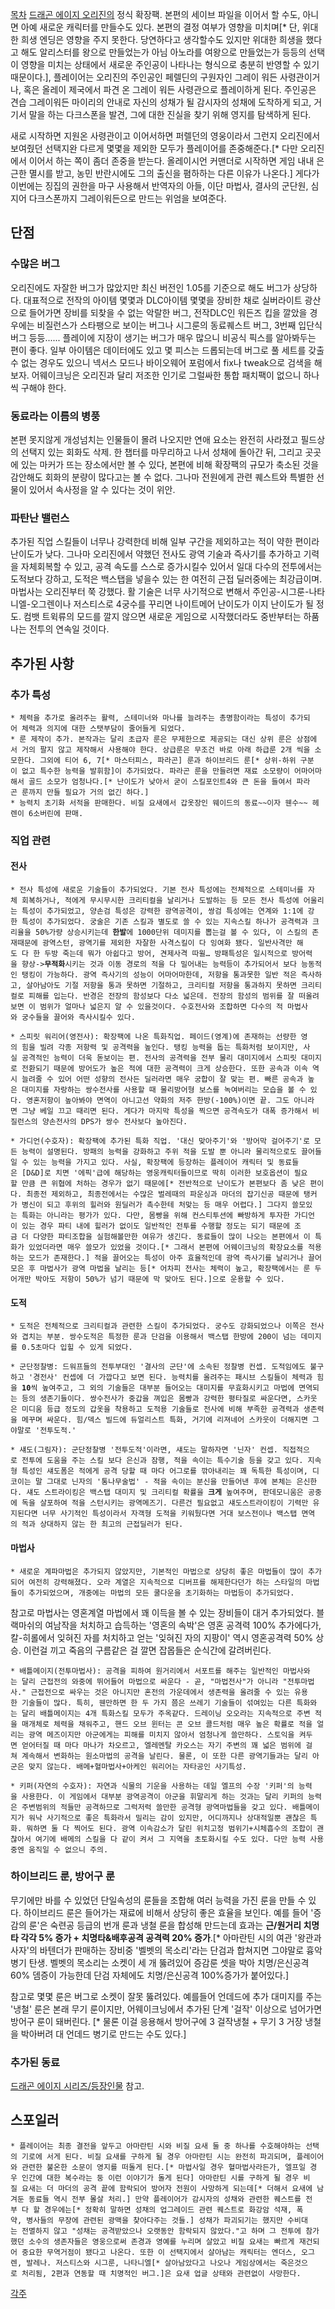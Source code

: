 [[목차]]
[[드래곤 에이지 오리진]]의 정식 확장팩. 본편의 세이브 파일을 이어서 할 수도, 아니면 아예 새로운 캐릭터를 만들수도 있다. 본편의 결정 여부가 영향을 미치며[* 단, 위대한 희생 엔딩은 영향을 주지 못한다. 당연하다고 생각할수도 있지만 위대한 희생을 했다고 해도 알리스터를 왕으로 만들었는가 아님 아노라를 여왕으로 만들었는가 등등의 선택이 영향을 미치는 상태에서 새로운 주인공이 나타나는 형식으로 충분히 반영할 수 있기 때문이다.], 플레이어는 오리진의 주인공인 페렐딘의 구원자인 그레이 워든 사령관이거나, 혹은 올레이 제국에서 파견 온 그레이 워든 사령관으로 플레이하게 된다. 주인공은 견습 그레이워든 마이리의 안내로 자신의 성채가 될 감시자의 성채에 도착하게 되고, 거기서 말을 하는 다크스폰을 발견, 그에 대한 진실을 찾기 위해 영지를 탐색하게 된다.

새로 시작하면 지원온 사령관이고 이어서하면 퍼렐던의 영웅이라서 그런지 오리진에서 보여줬던 선택지완 다르게 몇몇을 제외한 모두가 플레이어를 존중해준다.[* 다만 오리진에서 이어서 하는 쪽이 좀더 존중을 받는다. 올레이시언 커맨더로 시작하면 게임 내내 은근한 멸시를 받고, 농민 반란시에도 그의 출신을 폄하하는 다른 이유가 나온다.] 게다가 이번에는 징집의 권한을 마구 사용해서 반역자의 아들, 이단 마법사, 결사의 군단원, 심지어 다크스폰까지 그레이워든으로 만드는 위엄을 보여준다. 

== 단점 ==
=== 수많은 버그 === 
오리진에도 자잘한 버그가 많았지만 최신 버전인 1.05를 기준으로 해도 버그가 상당하다. 대표적으로 전작의 아이템 몇몇과 DLC아이템 몇몇을 장비한 채로 실버라이트 광산으로 들어가면 장비를 되찾을 수 없는 악랄한 버그, 전작DLC인 워든즈 킵을 깔았을 경우에는 비질런스가 스타팽으로 보이는 버그나 시그룬의 동료퀘스트 버그, 3번째 입단식 버그 등등...... 플레이에 지장이 생기는 버그가 매우 많으니 비공식 픽스를 알아봐두는 편이 좋다. 일부 아이템은 데이터에도 있고 몇 피스는 드롭되는데 버그로 풀 세트를 갖출 수 없는 경우도 있으니 넥서스 모드나 바이오웨어 포럼에서 fix나 tweak으로 검색을 해보자. 어웨이크닝은 오리진과 달리 저조한 인기로 그럴싸한 통합 패치팩이 없으니 하나씩 구해야 한다.

=== 동료라는 이름의 병풍 ===
본편 못지않게 개성넘치는 인물들이 몰려 나오지만 연애 요소는 완전히 사라졌고 필드상의 선택지 있는 회화도 삭제. 한 챕터를 마무리하고 나서 성채에 돌아간 뒤, 그리고 곳곳에 있는 마커가 뜨는 장소에서만 볼 수 있다, 본편에 비해 확장팩의 규모가 축소된 것을 감안해도 회화의 분량이 많다고는 볼 수 없다. 그나마 전원에게 관련 퀘스트와 특별한 선물이 있어서 속사정을 알 수 있다는 것이 위안.

=== 파탄난 밸런스 ===
추가된 직업 스킬들이 너무나 강력한데 비해 일부 구간을 제외하고는 적이 약한 편이라 난이도가 낮다. 그나마 오리진에서 약했던 전사도 광역 기술과 즉사기를 추가하고 기력을 자체회복할 수 있고, 공격 속도를 스스로 증가시킬수 있어서 일대 다수의 전투에서는 도적보다 강하고, 도적은 백스탭을 넣을수 있는 한 여전히 근접 딜러중에는 최강급이며. 마법사는 오리진부터 쭉 강했다. 활 기술은 너무 사기적으로 변해서 주인공-시그룬-나타니엘-오그렌이나 저스티스로 4궁수를 꾸리면 나이트메어 난이도가 이지 난이도가 될 정도. 컴뱃 트윅류의 모드를 깔지 않으면 새로운 게임으로 시작했더라도 중반부터는 하품나는 전투의 연속일 것이다.

== 추가된 사항 ==
=== 추가 특성 ===
 * 체력을 추가로 올려주는 활력, 스테미너와 마나를 늘려주는 총명함이라는 특성이 추가되어 체력과 의지에 대한 스탯부담이 줄어들게 되었다.
 * 룬 제작이 추가. 본작과는 달리 초급자 룬은 무제한으로 제공되는 대신 상위 룬은 상점에서 거의 팔지 않고 제작해서 사용해야 한다. 상급룬은 무조건 바로 아래 하급룬 2개 씩을 소모한다. 그외에 티어 6, 7[* 마스터피스, 파라곤] 룬과 하이브리드 룬[* 상위-하위 구분이 없고 특수한 능력을 발휘함]이 추가되었다. 파라곤 룬을 만들려면 재료 소모량이 어마어마해서 골드 소모가 엄청나다.[* 난이도가 낮아서 굳이 스킬포인트4와 큰 돈을 들여서 파라곤 룬까지 만들 필요가 거의 없긴 하다.]
 * 능력치 초기화 서적을 판매한다. 비질 요새에서 갑옷장인 웨이드의 동료~~이자 웬수~~ 헤렌이 6소버린에 판매.

=== 직업 관련 ===
==== 전사 ====
 * 전사 특성에 새로운 기술들이 추가되었다. 기본 전사 특성에는 전체적으로 스테미너를 자체 회복하거나, 적에게 무시무시한 크리티컬을 날리거나 도발하는 등 모든 전사 특성에 어울리는 특성이 추가되었고, 양손검 특성은 강력한 광역공격이, 쌍검 특성에는 연계와 1:1에 강한 특성이 추가되었다. 궁술은 기존 스킬과 별도로 쓸 수 있는 지속스킬 하나가 공격력과 크리율을 50%가량 상승시키는데 '''한발'''에 1000단위 데미지를 뽑는걸 볼 수 있다, 이 스킬의 존재때문에 광역스턴, 광역기를 제외한 자잘한 사격스킬이 다 잉여화 됐다. 일반사격만 해도 다 한 두방 죽는데 뭐가 아쉽다고 방어, 견제사격 따윌… 방패특성은 일시적으로 방어력을 향상->'''무적화'''시키는 것과 이동 경로의 적을 다 밀어내는 능력등이 추가되어서 보다 능동적인 탱킹이 가능하다. 광역 즉사기의 성능이 어마어마한데, 저항을 통과못한 일반 적은 즉사하고, 살아남아도 기절 저항을 통과 못하면 기절하고, 크리티컬 저항을 통과하지 못하면 크리티컬로 피해를 입는다. 반경은 전장의 함성보다 다소 넓은데. 전장의 함성의 범위를 잘 떠올려보면 이 범위가 얼마나 넓은지 알 수 있을것이다. 수호전사와 조합하면 다수의 적 마법사와 궁수들을 끌어와 즉사시킬수 있다.

 * 스피릿 워리어(영전사): 확장팩에 나온 특화직업. 페이드(영계)에 존재하는 선량한 영의 힘을 빌려 각종 저항력 및 공격력을 높인다. 탱킹 능력을 돕는 특화처럼 보이지만, 사실 공격적인 능력이 더욱 돋보이는 편. 전사의 공격력을 전부 물리 대미지에서 스피릿 대미지로 전환되기 때문에 방어도가 높은 적에 대한 공격력이 크게 상승한다. 또한 공속과 이속 역시 늘려줄 수 있어 어떤 성향의 전사든 딜러라면 매우 궁합이 잘 맞는 편. 빠른 공속과 높은 대미지를 자랑하는 쌍수전사를 사용할 때 물리방어형 보스를 녹여버리는 모습을 볼 수 있다. 영혼저항이 높아봐야 면역이 아니고선 약화의 저주 한방(-100%)이면 끝. 그도 아니라면 그냥 베일 끄고 때리면 된다. 게다가 마지막 특성을 찍으면 공격속도가 대폭 증가해서 비질런스의 양손전사의 DPS가 쌍수 전사보다 높아진다.

 * 가디언(수호자): 확장팩에 추가된 특화 직업. '대신 맞아주기'와 '방어막 걸어주기'로 모든 능력이 설명된다. 방패의 능력을 강화하고 주위 적을 도발 뿐 아니라 물리적으로도 끌어들일 수 있는 능력을 가지고 있다. 사실, 확장팩에 등장하는 플레이어 캐릭터 및 동료들은 [D&D]로 치면 '에픽'급에 해당하는 영웅캐릭터들이므로 딱히 이러한 보호옵션이 필요할 만큼 큰 위협에 처하는 경우가 없기 때문에[* 전반적으로 난이도가 본편보다 좀 낮은 편이다. 최종전 제외하고, 최종전에서는 수많은 벌레때의 파운싱과 마더의 잡기신공 때문에 탱커가 병신이 되고 후위의 힐러와 원딜러가 촉수한테 처맞는 등 매우 어렵다.] 그다지 쓸모있는 특화는 아니라는 평가가 있다. 다만, 몸빵을 위해 컨스티투션에 빠방하게 투자한 가디언이 있는 경우 파티 내에 힐러가 없이도 일반적인 전투를 수행할 정도는 되기 때문에 조금 더 다양한 파티조합을 실험해볼만한 여유가 생긴다. 동료들이 많이 나오는 본편에서 이 특화가 있었더라면 매우 쓸모가 있었을 것이다.[* 그래서 본편에 어웨이크닝의 확장요소를 적용하는 모드가 존재한다.] 적을 끌어오는 특성이 아주 효율적인데 광역 즉사기를 날리거나 끌어모은 후 마법사가 광역 마법을 날리는 등[* 어차피 전사는 체력이 높고, 확장팩에서는 룬 두어개만 박아도 저항이 50%가 넘기 때문에 막 맞아도 된다.]으로 운용할 수 있다.

==== 도적 ====
 * 도적은 전체적으로 크리티컬과 관련한 스킬이 추가되었다. 궁수도 강화되었으나 이쪽은 전사와 겹치는 부분. 쌍수도적은 특정한 룬과 단검을 이용해서 백스탭 한방에 200이 넘는 데미지를 0.5초마다 입힐 수 있게 되었다.

 * 군단정찰병: 드워프들의 전투부대인 '결사의 군단'에 소속된 정찰병 컨셉. 도적임에도 불구하고 '경전사' 컨셉에 더 가깝다고 보면 된다. 능력치를 올려주는 패시브 스킬들이 체력과 힘을 '''10'''씩 높여주고, 그 외의 기술들은 대부분 들어오는 대미지를 무효화시키고 마법에 면역되는 등의 생존기들이다. 쌍수전사가 중갑을 껴입은 몸빵과 강력한 평타질로 싸운다면, 스카웃은 미디움 등급 정도의 갑옷을 착용하고 도적용 기술들로 전사에 비해 부족한 공격력과 생존력을 메꾸며 싸운다. 힘/덱스 빌드에 듀얼리스트 특화, 거기에 리져네어 스카웃이 더해지면 그야말로 '전투도적.'

 * 섀도(그림자): 군단정찰병 '전투도적'이라면, 섀도는 말하자면 '닌자' 컨셉. 직접적으로 전투에 도움을 주는 스킬 보다 은신과 잠행, 적을 속이는 특수기술 등을 갖고 있다. 지속형 특성인 섀도폼은 적에게 공격 당할 때 마다 어그로를 깎아내리는 꽤 독특한 특성이며, 디코이는 말 그대로 닌자의 '통나무술법' - 적을 속이는 분신을 만들어낸 후에 본체는 은신한다. 섀도 스트라이킹은 백스탭 대미지 및 크리티컬 확률을 '''크게''' 높여주며, 판데모니움은 공중에 독을 살포하여 적을 스턴시키는 광역메즈기. 다른건 필요없고 섀도스트라이킹이 기력만 유지된다면 너무 사기적인 특성이라서 자객형 도적을 키워뒀다면 거대 보스전이나 백스탭 면역의 적과 상대하지 않는 한 최고의 근접딜러가 된다.

==== 마법사 ====
 * 새로운 계파마법은 추가되지 않았지만, 기본적인 마법으로 상당히 좋은 마법들이 많이 추가되어 여전히 강력해졌다. 오라 계열은 지속적으로 디버프를 해제한다던가 하는 스타일의 마법들이 추가되었으며, 개중에는 마법의 모든 쿨다운을 초기화하는 마법등이 추가되었다.
참고로 마법사는 영혼계열 마법에서 꽤 이득을 볼 수 있는 장비들이 대거 추가되었다. 블랙마쉬의 여남작을 처치하고 습득하는 '영혼의 속박'은 영혼 공격력 100% 추가에다가, 칼-히롤에서 잊혀진 자를 처치하고 얻는 '잊혀진 자의 지팡이' 역시 영혼공격력 50% 상승. 이런걸 끼고 죽음의 구름같은 걸 깔면 잡몹들은 순식간에 갈려버린다.

 * 배틀메이지(전투마법사): 공격을 피하여 원거리에서 서포트를 해주는 일반적인 마법사와는 달리 근접전의 와중에 뛰어들어 마법으로 싸운다 - 곧, "마법전사"가 아니라 "전투마법사." 근접전으로 싸우는 것은 아니지만 혼전의 가운데에서 생존력을 올려줄 수 있는 유용한 기술들이 많다. 특히, 웬만하면 한 두 가지 쯤은 쓰레기 기술들이 섞여있는 다른 특화와는 달리 배틀메이지는 4개 특화스킬 모두가 주옥같다. 드레이닝 오오라는 지속적으로 주변 적을 매개체로 체력을 채워주고, 핸드 오브 윈터는 콘 오브 콜드처럼 매우 높은 확률로 적을 얼리는 광역 메즈이지만 아군에게는 피해를 미치지 않아서 엄청나게 쓸만하다. 스토익을 켜두면 얻어터질 때 마다 마나가 차오르고, 엘레멘탈 카오스는 자기 주변의 꽤 넓은 범위에 걸쳐 계속해서 변화하는 원소마법의 공격을 날린다. 물론, 이 또한 다른 광역기들과는 달리 아군은 맞지 않는다. 배메+혈마법사+아케인 워리어는 자타공인 사기특성.

 * 키퍼(자연의 수호자): 자연과 식물의 기운을 사용하는 데일 엘프의 수장 '키퍼'의 능력을 사용한다. 이 게임에서 대부분 광역공격이 아군을 휘말리게 하는 것과는 달리 키퍼의 능력은 주변범위의 적들만 공격하므로 그럭저럭 쓸만한 공격형 광역마법들을 갖고 있다. 배틀메이지가 워낙 사기적으로 좋은 특화라서 밀리는 감이 있지만, 어디까지나 상대적일뿐 괜찮은 특화. 뭐하면 둘 다 찍어도 된다. 광역 이속감소가 달린 위치고정 범위기+시체흡수의 조합이 괜찮아서 여기에 배메의 스킬을 다 같이 켜서 그 지역을 초토화시킬 수도 있다. 다만 능력 사용중엔 움직일 수 없으니 주의.

=== 하이브리드 룬, 방어구 룬 ===
무기에만 바를 수 있었던 단일속성의 룬들을 조합해 여러 능력을 가진 룬을 만들 수 있다. 하이브리드 룬은 들어가는 재료에 비해서 상당히 좋은 효율을 보인다. 예를 들어 '증감의 룬'은 숙련공 등급의 번개 룬과 냉철 룬을 합성해 만드는데 효과는 '''근/원거리 치명타 각각 5% 증가 + 치명타&배후공격 공격력 20% 증가'''.[* 아마란틴 시의 여관 '왕관과 사자'의 바텐더가 판매하는 장비중 '벨벳의 목소리'라는 단검과 합쳐지면 그야말로 흉악병기 탄생. 벨벳의 목소리는 소켓이 세 개 뚫려있어 증감룬 셋을 박아 치명/은신공격 60% 뎀증이 가능한데 단검 자체에도 치명/은신공격 100%증가가 붙어있다.] 

참고로 몇몇 룬은 버그로 소켓이 잘못 뚫려있다. 예를들어 언데드에 추가 대미지를 주는 '냉철' 룬은 본래 무기 룬이지만, 어웨이크닝에서 추가된 단계 '걸작' 이상으로 넘어가면 방어구 룬이 돼버린다. [* 물론 이걸 응용해서 방어구에 3 걸작냉철 + 무기 3 거장 냉철을 박아버려 대 언데드 병기로 만드는 수도 있다.]

=== 추가된 동료 ===
[[드래곤 에이지 시리즈/등장인물]] 참고.

== 스포일러 ==
 * 플레이어는 최종 결전을 앞두고 아마란틴 시와 비질 요새 둘 중 하나를 수호해야하는 선택의 기로에 서게 된다. 비질 요새를 구하게 될 경우 아마란틴 시는 완전히 파괴되며, 플레이어와 관련한 불온한 소문이 영지를 떠돌게 된다.[* 마법사일 경우 혈마법사라든가, 엘프일 경우 인간에 대한 복수라는 둥 이런 이야기가 돌게 된다] 아마란틴 시를 구하게 될 경우 비질 요새는 더 마더의 공격 끝에 함락되어 방어자 전원이 사망하게 되는데[* 더해서 요새에 남겨둔 동료들 역시 전부 몰살 처리.] 만약 플레이어가 감시자의 성채와 관련한 퀘스트를 전부 다 할 경우에는[* 정확히 말하면 성채의 업그레이드 관련 퀘스트로 화강암 석재, 폭약, 병사들의 무장에 관련된 광맥을 찾아다주는 것들.] 성채가 파괴되기는 했지만 수비대는 전멸하지 않고 "성채는 공격받았으나 오랫동안 함락되지 않았다."고 하며 그 전투에 참가했던 소수의 생존자들은 영웅으로써 존경과 영예를 누리며 살았고 비질 요새는 빠르게 재건되어 중요한 무역거점이 됐다고 나온다. 또한 이 선택지에서 살아남는 캐릭터는 엔더스, 오그렌, 발레나. 저스티스와 시그룬, 나타니엘[* 살아남았다고 나오나 게임상에서는 죽은것으로 처리됨, 2편과 연동할 때 치명적인 버그.]은 요새 업글 상태와 관련없이 사망한다.

[[각주]]
